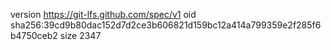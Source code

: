 version https://git-lfs.github.com/spec/v1
oid sha256:39cd9b80dac152d7d2ce3b606821d159bc12a414a799359e2f285f6b4750ceb2
size 2347

